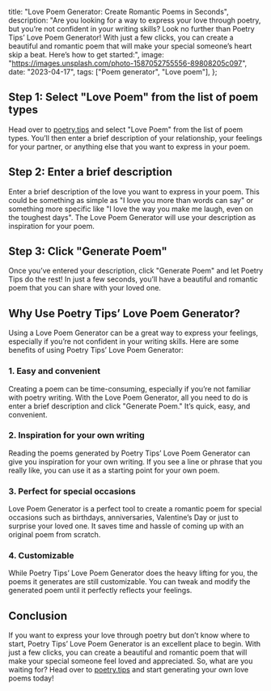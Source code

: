   title: "Love Poem Generator: Create Romantic Poems in Seconds",
  description:
    "Are you looking for a way to express your love through poetry, but you’re not confident in your writing skills? Look no further than Poetry Tips’ Love Poem Generator! With just a few clicks, you can create a beautiful and romantic poem that will make your special someone’s heart skip a beat. Here’s how to get started:",
  image: "https://images.unsplash.com/photo-1587052755556-89808205c097",
  date: "2023-04-17",
  tags: ["Poem generator", "Love poem"],
};

## Step 1: Select "Love Poem" from the list of poem types

Head over to [poetry.tips](/) and select "Love Poem" from the list of poem types. You’ll then enter a brief description of your relationship, your feelings for your partner, or anything else that you want to express in your poem.

## Step 2: Enter a brief description

Enter a brief description of the love you want to express in your poem. This could be something as simple as "I love you more than words can say" or something more specific like "I love the way you make me laugh, even on the toughest days". The Love Poem Generator will use your description as inspiration for your poem.

## Step 3: Click "Generate Poem"

Once you’ve entered your description, click "Generate Poem" and let Poetry Tips do the rest! In just a few seconds, you’ll have a beautiful and romantic poem that you can share with your loved one.

## Why Use Poetry Tips’ Love Poem Generator?

Using a Love Poem Generator can be a great way to express your feelings, especially if you’re not confident in your writing skills. Here are some benefits of using Poetry Tips’ Love Poem Generator:

### 1. Easy and convenient

Creating a poem can be time-consuming, especially if you’re not familiar with poetry writing. With the Love Poem Generator, all you need to do is enter a brief description and click "Generate Poem." It’s quick, easy, and convenient.

### 2. Inspiration for your own writing

Reading the poems generated by Poetry Tips’ Love Poem Generator can give you inspiration for your own writing. If you see a line or phrase that you really like, you can use it as a starting point for your own poem.

### 3. Perfect for special occasions

Love Poem Generator is a perfect tool to create a romantic poem for special occasions such as birthdays, anniversaries, Valentine’s Day or just to surprise your loved one. It saves time and hassle of coming up with an original poem from scratch.

### 4. Customizable

While Poetry Tips’ Love Poem Generator does the heavy lifting for you, the poems it generates are still customizable. You can tweak and modify the generated poem until it perfectly reflects your feelings.

## Conclusion

If you want to express your love through poetry but don’t know where to start, Poetry Tips’ Love Poem Generator is an excellent place to begin. With just a few clicks, you can create a beautiful and romantic poem that will make your special someone feel loved and appreciated. So, what are you waiting for? Head over to [poetry.tips](/) and start generating your own love poems today!
